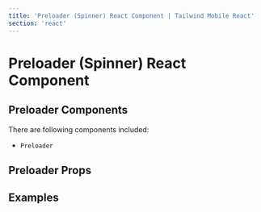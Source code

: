 ```yaml
---
title: 'Preloader (Spinner) React Component | Tailwind Mobile React'
section: 'react'
---
```



# Preloader (Spinner) React Component

## Preloader Components

There are following components included:

- `Preloader`

## Preloader Props

<PreloaderProps />

## Examples

<PopoverExample />
